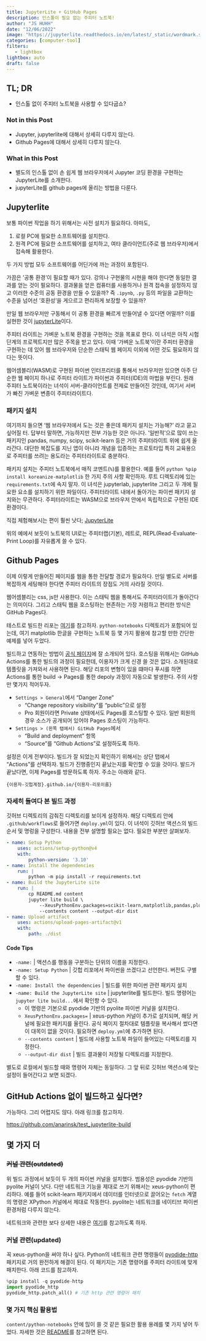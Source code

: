 ```yaml
---
title: JupyterLite + GitHub Pages 
description: 인스톨이 필요 없는 주피터 노트북! 
author: "JS HUHH"
date: "12/06/2022"
image: "https://jupyterlite.readthedocs.io/en/latest/_static/wordmark.svg"
categories: [computer-tool]
filters:
   - lightbox
lightbox: auto
draft: false
---
```


## TL; DR

- 인스톨 없이 주피터 노트북을 사용할 수 있다굽쇼?

### Not in this Post 

- Jupyter, jupyterlite에 대해서 상세히 다루지 않는다. 
- Github Pages에 대해서 상세히 다루지 않는다. 

### What in this Post 

- 별도의 인스톨 없이 손 쉽게 웹 브라우저에서 Jupyter 코딩 환경을 구현하는 JupyterLite를 소개한다. 
- jupyterLite를 github pages에 올리는 방법을 다룬다. 

## Jupyterlite 

보통 파이썬 작업을 하기 위해서는 사전 설치가 필요하다. 아마도, 

1. 로컬 PC에 필요한 소프트웨어를 설치한다. 
2. 원격 PC에 필요한 소프트웨어를 설치하고, 여타 클라이언트(주로 웹 브라우저)에서 접속해 활용한다. 

두 가지 방법 모두 소프트웨어를 어딘가에 까는 과정이 포함된다. 

가끔은 '공통 환경'이 필요할 때가 있다. 강의나 구현물의 시현을 해야 한다면 동일한 결과를 얻는 것이 필요하다. 결과물을 얻은 컴퓨터를 사용하거나 원격 접속을 설정하지 않고 이러한 수준의 공동 환경을 만들 수 있을까? 즉 `.ipynb`, `.py` 등의 파일을 교환하는 수준을 넘어선 '호환성'을 게으르고 편리하게 보장할 수 있을까? 

만일 웹 브라우저만 구동해서 이 공통 환경을 빠르게 만들어낼 수 있다면 어떨까? 이를 실현한 것이 [jupyterLite](https://github.com/jupyterlite)이다. 

주피터 라이트는 가벼운 노트북 환경을 구현하는 것을 목표로 한다. 이 녀석은 아직 시험 단계의 프로젝트지만 많은 주목을 받고 있다. 이때 '가벼운 노트북'이란 주피터 환경을 구현하는 데 있어 웹 브라우저와 단순한 스태틱 웹 페이지 이외에 어떤 것도 필요하지 않다는 뜻이다.

웹어셈블리(WASM)로 구현된 파이썬 인터프리터를 통해서 브라우저만 있으면 아주 단순한 웹 페이지 하나로 주피터 라이트가 파이썬과 주피터(IDE)의 마법을 부린다. 원래 주피터 노트북이라는 녀석이 서버-클라이언트를 전제로 만들어진 것인데, 여기서 서버가 빠진 가벼운 변종이 주피터라이트다. 

### 패키지 설치 

여기까지 들으면 '웹 브라우저에서 도는 것은 좋은데 패키지 설치는 가능해?' 라고 묻고 싶어질 터. 답부터 말하면, 가능하지만 전부 가능한 것은 아니다. '일반적'으로 많이 쓰는 패키지인 pandas, numpy, scipy, scikit-learn 등은 거의 주피터라이트 위에 쉽게 올라간다. 대단한 복잡도를 지닌 앱이 아니라 개념을 입증하는 프로토타입 특히 교육용으로 주피터를 쓰려는 용도라는 주피터라이트로 충분하다. 

:::{.column-margin}
패키지 설치는 주피터 노트북에서 매직 코멘트(`%`)를 활용한다. 예를 들어 `python %pip install koreanize-matplotlib` 한 가지 주의 사항 확인하자. 루트 디렉토리에 있는 `requirements.txt`에 속지 말자. 이 녀석은 jupyterlab, jupyterlite 그리고 두 개에 필요한 요소를 설치하기 위한 파일이다. 주피터라이트 내에서 돌아가는 파이썬 패키지 설치와는 무관하다. 주피터라이트는 WASM으로 브라우저 안에서 독립적으로 구현된 IDE 환경이다.
:::

직접 체험해보시는 편이 훨씬 낫다; [JupyterLite](https://jupyterlite.github.io/demo/lab/index.html)

위의 예에서 보듯이 노트북의 UI로는 주피터랩(기본), 레트로, REPL(Read-Evaluate-Print Loop)를 자유롭게 쓸 수 있다. 

## Github Pages 

이제 이렇게 만들어진 페이지를 웹을 통한 전달할 경로가 필요하다. 만일 별도로 서버를 복잡하게 세팅해야 한다면 주피터 라이트의 장점도 거의 사라질 것이다. 

웹어셈블리는 css, js만 사용한다. 이는 스태틱 웹을 통해서도 주피터라이트가 돌아간다는 의미이다. 그리고 스태틱 웹을 호스팅하는 현존하는 가장 저렴하고 편리한 방식은 GitHub Pages다. 

:::{.column-margin}
테스트로 빌드한 리포는 [여기](https://anarinsk.github.io/test_jupyterlite/lab/index.html)를 참고하자. `python-notebooks` 디렉토리가 포함되어 있는데, 여기 matplotlib 한글을 구현하는 노트북 등 몇 가지 활용에 참고할 만한 간단한 예제를 넣어 두었다. 
:::

빌드하고 연동하는 방법이 [공식 페이지](https://jupyterlite.readthedocs.io/en/latest/quickstart/deploy.html)에 잘 소개되어 있다. 호스팅을 위해서는 GitHub Actions를 통한 빌드의 과정이 필요한데, 이용자가 크게 신경 쓸 것은 없다. 소개된대로 템플릿을 가져와서 사용하면 된다. 해당 리포의 변형이 있을 떄마다 푸시를 하면 Actions를 통한 build -> Pages를 통한 depoly 과정이 자동으로 발생한다. 주의 사항만 몇가지 적어두자. 

- `Settings > General`에서 "Danger Zone"
	- "Change repository visibility"를 "public"으로 설정 
	- Pro 회원이라면 Private 상태에서도 Pages를 호스팅할 수 있다. 일반 회원의 경우 소스가 공개되어 있어야 Pages 호스팅이 가능하다. 

- `Settings > (왼쪽 탭에서) GitHub Pages`에서 
	- "Build and deployment" 항목
	- "Source"를 "Github Actions"로 설정하도록 하자. 

설정은 이게 전부이다. 빌드가 잘 되었는지 확인하기 위해서는 상단 탭에서 "Actions"를 선택하자. 빌드가 진행중인지 끝났는지를 확인할 수 있을 것이다. 발드가 끝났다면, 이제 Pages를 방문하도록 하자. 주소는 아래와 같다. 

```
{이용자-깃헙계정}.github.io/{이용자-리포이름}
```

### 자세히 들여다 본 빌드 과정

깃허브 디렉토리의 감춰진 디렉토리를 보이게 설정하자. 해당 디렉토리 안에 `.github/workflows`로 들어가면 `deploy.yml`이 있다. 이 녀석이 깃허브 액션스의 빌드 순서 및 명렁을 구성한다. 내용을 전부 설명할 필요는 없다. 필요한 부분만 살펴보자. 

```yml
- name: Setup Python
	uses: actions/setup-python@v4
    with:
    	python-version: '3.10'
- name: Install the dependencies
    run: |
        python -m pip install -r requirements.txt
- name: Build the JupyterLite site
    run: |
        cp README.md content
        jupyter lite build \
        	--XeusPythonEnv.packages=scikit-learn,matplotlib,pandas,plotly,ipywidgets,openpyxl \
        	--contents content --output-dir dist
- name: Upload artifact
	uses: actions/upload-pages-artifact@v1
	with:
        path: ./dist
```


:::{.callout-tip}
#### Code Tips
- `-name:` | 액션스를 행동을 구분하는 단위의 이름을 지정한다. 
- `-name: Setup Python` | 깃헙 리포에서 파이썬을 쓰겠다고 선언한다. 버전도 구별할 수 있다. 
- `-name: Install the dependencies` | 빌드를 위한 파이썬 관련 패키지 설치 
- `-name: Build the JupyterLite site` | jupyterlite를 빌드한다. 빌드 명령어는 `jupyter lite build...`에서 확인항 수 있다. 
	- 이 명령은 기본으로 pyodide 기반의 pyolite 파이썬 커널을 설치한다. 
	- `XeusPythonEnv.packages=` | xeus-python 커널이 추가로 설치되며, 해당 커널에 필요한 패키지를 올린다. 공식 페이지 절차대로 템플릿을 복사해서 썼다면 이 대목이 없을 것이다. 필요하면 `deploy.yml`에 추가하면 된다. 
	- `--contents content` | 빌드에 사용할 노트북 파일이 들어있는 디렉토리를 지정한다.
	- `--output-dir dist` | 빌드 결과물이 저장될 디렉토리를 지정한다.
:::

별도로 로컬에서 빌드할 때와 명령어 자체는 동일하다. 그 앞 뒤로 깃허브 액션스에 맞는 설정이 들어간다고 보면 되겠다.

## GitHub Actions 없이 빌드하고 싶다면? 

가능하다. 그리 어렵지도 않다. 아래 링크를 참고하자. 

<https://github.com/anarinsk/test_jupyterlite-build>

## 몇 가지 더

### ~~커널 관련(outdated)~~ 

위 빌드 과정에서 보듯이 두 개의 파이썬 커널을 설치했다. 범용성은 pyodide 기반의 pyolite 커널이 낫다. 다만 네트워크 기능을 제대로 쓰기 위해서는 xeus-python이 편리하다. 예를 들어 scikit-learn 패키지에서 데이터를 인터넷으로 끌어오는 `fetch` 계열의 명령은 XPython 커널에서 제대로 작동한다. pyolite는 네트워크를 네이티브 파이썬 환경처럼 다루지 않는다.

:::{.column-margin}
네트워크와 관련한 보다 상세한 내용은 [여기](https://dev.to/openhacking/3-ways-to-implement-network-requests-in-pyodide-4e5n)를 참고하도록 하자. 
:::

### 커널 관련(updated)

꼭 xeus-python을 써야 하나 싶다. Python의 네트워크 관련 명령들이 [pyodide-http](https://github.com/koenvo/pyodide-http) 패키지로 거의 완전하게 해결이 된다. 이 패키지는 기존 명령어를 주피터 라이트에 맞게 패치한다. 아래 코드를 참고하자.  

```python
%pip install -q pyodide-http
import pyodide_http 
pyodide_http.patch_all() # 기존 http 관련 명령어 패치 
```

### 몇 가지 핵심 활용법 

`content/python-notebooks` 안에 믾이 쓸 것 같은 필요한 활용 용례를 몇 가지 넣어 두었다. 자세한 것은 [README](https://github.com/anarinsk/test_jupyterlite)를 참고하면 된다. 
